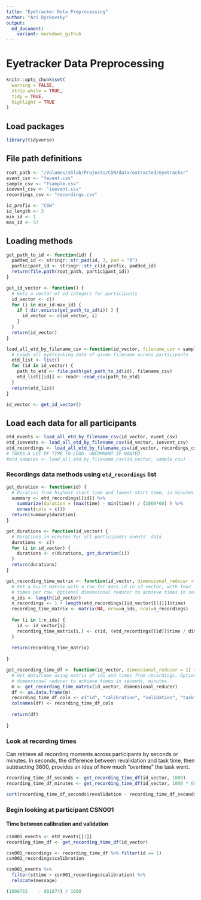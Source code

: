 ```yaml
---
title: "Eyetracker Data Preprocessing"
author: "Ari Dyckovsky"
output:
  md_document:
    variant: markdown_github
---
```


# Eyetracker Data Preprocessing

```r
knitr::opts_chunk$set(
  warning = FALSE,
  strip.white = TRUE,
  tidy = TRUE,
  highlight = TRUE
)
```

## Load packages

```r
library(tidyverse)
```

## File path definitions

```r
root_path <- "/Volumes/shlab/Projects/CSN/data/extracted/eyetracker"
event_csv <- "fevent.csv"
sample_csv <- "fsample.csv"
ioevent_csv <- "ioevent.csv"
recordings_csv <- "recordings.csv"

id_prefix <- "CSN"
id_length <- 3
min_id <- 1
max_id <- 57
```

## Loading methods

```r
get_path_to_id <- function(id) {
  padded_id <- stringr::str_pad(id, 3, pad = "0")
  participant_id <- stringr::str_c(id_prefix, padded_id)
  return(file.path(root_path, participant_id))
}

get_id_vector <- function() {
  # Gets a vector of id integers for participants
  id_vector <- c()
  for (i in min_id:max_id) {
    if ( dir.exists(get_path_to_id(i)) ) {
      id_vector <- c(id_vector, i)
    }
  }
  return(id_vector)
}

load_all_etd_by_filename_csv <-function(id_vector, filename_csv = sample_csv) {
  # Loads all eyetracking data of given filename across participants
  etd_list <- list()
  for (id in id_vector) {
    path_to_etd <- file.path(get_path_to_id(id), filename_csv)
    etd_list[[id]] <- readr::read_csv(path_to_etd)
  }
  return(etd_list)
}

id_vector <- get_id_vector()
```

## Load each data for all participants

```r
etd_events <- load_all_etd_by_filename_csv(id_vector, event_csv)
etd_ioevents <- load_all_etd_by_filename_csv(id_vector, ioevent_csv)
etd_recordings <- load_all_etd_by_filename_csv(id_vector, recordings_csv)
# TAKES A LOT OF TIME TO LOAD. UNCOMMENT IF WANTED.
#etd_samples <- load_all_etd_by_filename_csv(id_vector, sample_csv)
```

### Recordings data methods using `etd_recordings` list

```r
get_duration <- function(id) {
  # Duration from highest start time and lowest start time, in minutes
  summary <- etd_recordings[[id]] %>% 
    summarize(duration = (max(time) - min(time)) / (1000*60) ) %>%
    unnest(cols = c())
  return(summary$duration)
}

get_durations <- function(id_vector) {
  # Durations in minutes for all participants events' data
  durations <- c()
  for (i in id_vector) {
    durations <- c(durations, get_duration(i))
  }
  return(durations)
}

get_recording_time_matrix <- function(id_vector, dimensional_reducer = 1) {
  # Get a built matrix with a row for each id in id_vector, with four
  # times per row. Optional dimensional reducer to achieve times in seconds, minutes.
  n_ids <- length(id_vector)
  n_recordings <- 1 + length(etd_recordings[[id_vector[[1]]]]$time)
  recording_time_matrix <- matrix(NA, nrow=n_ids, ncol=n_recordings)
  
  for (i in 1:n_ids) {
    id <- id_vector[i]
    recording_time_matrix[i,] <- c(id, (etd_recordings[[id]]$time / dimensional_reducer))
  }
  
  return(recording_time_matrix)
  
}

get_recording_time_df <- function(id_vector, dimensional_reducer = 1) {
  # Get dataframe using matrix of ids and times from recordings. Optional
  # dimensional reducer to achieve times in seconds, minutes.
  m <- get_recording_time_matrix(id_vector, dimensional_reducer)
  df <- as.data.frame(m)
  recording_time_df_cols <- c("id", "calibration", "validation", "task", "revalidation")
  colnames(df) <- recording_time_df_cols
  
  return(df)
  
}
```

### Look at recording times

Can retrieve all recording moments across participants by seconds or minutes. In seconds, the difference between revalidation and task time, then subtracting 3600, provides an idea of how much "overtime" the task went.

```r
recording_time_df_seconds <- get_recording_time_df(id_vector, 1000)
recording_time_df_minutes <- get_recording_time_df(id_vector, 1000 * 60)

sort(recording_time_df_seconds$revalidation - recording_time_df_seconds$task - 3600)
```

### Begin looking at participant CSN001

#### Time between calibration and validation

```r
csn001_events <- etd_events[[1]]
recording_time_df <- get_recording_time_df(id_vector)

csn001_recordings <- recording_time_df %>% filter(id == 1)
csn001_recordings$calibration

csn001_events %>% 
  filter(sttime > csn001_recordings$calibration) %>% 
  relocate(message)
```
```r
(1006763	- 881874) / 1000
```
